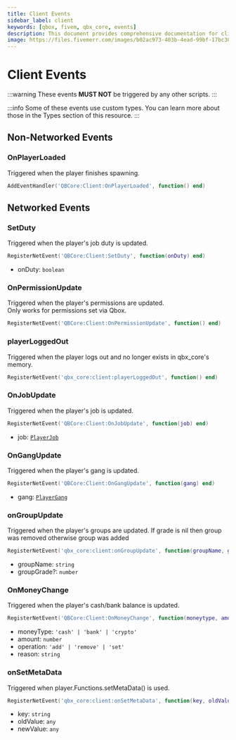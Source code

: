 ```yaml
---
title: Client Events
sidebar_label: client
keywords: [qbox, fivem, qbx_core, events]
description: This document provides comprehensive documentation for client-side events within the Qbox Core framework. It outlines both non-networked and networked events that are triggered on the client, offering details on their purpose, usage, and any associated data structures (types).
image: https://files.fivemerr.com/images/b02ac973-403b-4ead-99bf-17bc307172d9.png
---
```


# Client Events

:::warning
  These events **MUST NOT** be triggered by any other scripts.
:::

:::info
  Some of these events use custom types.
  You can learn more about those in the Types section of this resource.
:::

## Non-Networked Events

### OnPlayerLoaded

Triggered when the player finishes spawning.

```lua
AddEventHandler('QBCore:Client:OnPlayerLoaded', function() end)
```

## Networked Events

### SetDuty

Triggered when the player's job duty is updated.

```lua
RegisterNetEvent('QBCore:Client:SetDuty', function(onDuty) end)
```

- onDuty: `boolean`

### OnPermissionUpdate

Triggered when the player's permissions are updated. \
Only works for permissions set via Qbox.

```lua
RegisterNetEvent('QBCore:Client:OnPermissionUpdate', function() end)
```

### playerLoggedOut

Triggered when the player logs out and no longer exists in qbx_core's memory.

```lua
RegisterNetEvent('qbx_core:client:playerLoggedOut', function() end)
```

### OnJobUpdate

Triggered when the player's job is updated.

```lua
RegisterNetEvent('QBCore:Client:OnJobUpdate', function(job) end)
```

- job: [`PlayerJob`](../types/player.mdx#playerjob)

### OnGangUpdate

Triggered when the player's gang is updated.

```lua
RegisterNetEvent('QBCore:Client:OnGangUpdate', function(gang) end)
```

- gang: [`PlayerGang`](../types/player.mdx#playergang)

### onGroupUpdate

Triggered when the player's groups are updated. If grade is nil then group was removed otherwise group was added

```lua
RegisterNetEvent('qbx_core:client:onGroupUpdate', function(groupName, groupGrade) end)
```

- groupName: `string`
- groupGrade?: `number`

### OnMoneyChange

Triggered when the player's cash/bank balance is updated.

```lua
RegisterNetEvent('QBCore:Client:OnMoneyChange', function(moneytype, amount, operation, reason) end)
```

- moneyType: `'cash' | 'bank' | 'crypto'`
- amount: `number`
- operation: `'add' | 'remove' | 'set'`
- reason: `string`

### onSetMetaData

Triggered when player.Functions.setMetaData() is used.

```lua
RegisterNetEvent('qbx_core:client:onSetMetaData', function(key, oldValue, newValue) end)
```

- key: `string`
- oldValue: `any`
- newValue: `any`